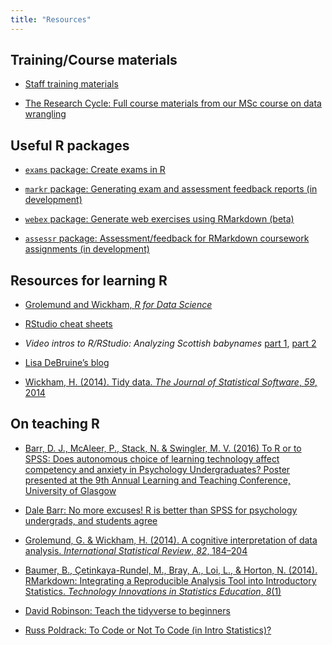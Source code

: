 ```yaml
---
title: "Resources"
---
```


## Training/Course materials

- [Staff training materials](https://gupsych.github.io/trdair_workshop/staff_training)

- [The Research Cycle: Full course materials from our MSc course on data wrangling](https://gupsych.github.io/research_cycle)

## Useful R packages

- [`exams` package: Create exams in R](http://www.r-exams.org)

- [`markr` package: Generating exam and assessment feedback reports (in development)](https://gupsych.github.io/trdair_workshop/feedback.html)

- [`webex` package: Generate web exercises using RMarkdown (beta)](https://github.com/dalejbarr/webex)

- [`assessr` package: Assessment/feedback for RMarkdown coursework assignments (in development)](https://github.com/dalejbarr/assessr)

## Resources for learning R

- [Grolemund and Wickham, *R for Data Science*](http://r4ds.had.co.nz)

- [RStudio cheat sheets](https://www.rstudio.com/resources/cheatsheets/)

- *Video intros to R/RStudio: Analyzing Scottish babynames* [part 1](https://youtu.be/lAaVPMcMs1w), [part 2](https://youtu.be/lzdTHCcClqo)

- [Lisa DeBruine's blog](https://debruine.github.io)

- [Wickham, H. (2014). Tidy data. *The Journal of Statistical Software*, *59*, 2014](http://vita.had.co.nz/papers/tidy-data.html)

## On teaching R

- [Barr, D. J., McAleer, P., Stack, N. & Swingler, M. V. (2016) To R or to SPSS: Does autonomous choice of learning technology affect competency and anxiety in Psychology Undergraduates? Poster presented at the 9th Annual Learning and Teaching Conference, University of Glasgow](LTC_workshop.pdf)

- [Dale Barr: No more excuses! R is better than SPSS for psychology undergrads, and students agree](https://datahowler.wordpress.com/2016/09/10/no-more-excuses-r-is-better-than-spss-for-psychology-undergrads-and-students-agree/)

- [Grolemund, G. & Wickham, H. (2014). A cognitive interpretation of data analysis. *International Statistical Review*, *82*, 184--204](http://onlinelibrary.wiley.com/doi/10.1111/insr.12028/abstract)

- [Baumer, B., Çetinkaya-Rundel, M., Bray, A., Loi, L., & Horton, N. (2014). RMarkdown: Integrating a Reproducible Analysis Tool into Introductory Statistics. *Technology Innovations in Statistics Education*, *8*(1)](http://escholarship.org/uc/item/90b2f5xh)

- [David Robinson: Teach the tidyverse to beginners](http://varianceexplained.org/r/teach-tidyverse/)

- [Russ Poldrack: To Code or Not To Code (in Intro Statistics)?](http://www.russpoldrack.org/2018/03/to-code-or-not-to-code-in-intro.html)

